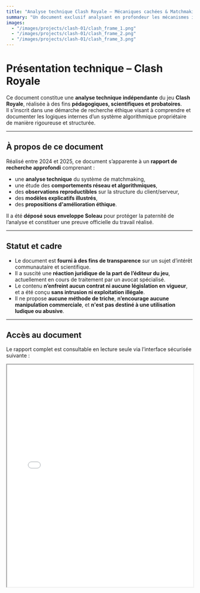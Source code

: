 ---
title: "Analyse technique Clash Royale – Mécaniques cachées & Matchmaking"
summary: "Un document exclusif analysant en profondeur les mécanismes internes de Clash Royale, ses failles de matchmaking et ses enjeux sécuritaires, dans une démarche indépendante et probatoire."
images:
  - "/images/projects/clash-01/clash_frame_1.png"
  - "/images/projects/clash-01/clash_frame_2.png"
  - "/images/projects/clash-01/clash_frame_3.png"
---

# Présentation technique – Clash Royale

Ce document constitue une **analyse technique indépendante** du jeu **Clash Royale**, réalisée à des fins **pédagogiques, scientifiques et probatoires**.  
Il s’inscrit dans une démarche de recherche éthique visant à comprendre et documenter les logiques internes d’un système algorithmique propriétaire de manière rigoureuse et structurée.

---

## À propos de ce document

Réalisé entre 2024 et 2025, ce document s’apparente à un **rapport de recherche approfondi** comprenant :

- une **analyse technique** du système de matchmaking,
- une étude des **comportements réseau et algorithmiques**,
- des **observations reproductibles** sur la structure du client/serveur,
- des **modèles explicatifs illustrés**,
- des **propositions d'amélioration éthique**.

Il a été **déposé sous enveloppe Soleau** pour protéger la paternité de l’analyse et constituer une preuve officielle du travail réalisé.

---

## Statut et cadre

- Le document est **fourni à des fins de transparence** sur un sujet d’intérêt communautaire et scientifique.
- Il a suscité une **réaction juridique de la part de l’éditeur du jeu**, actuellement en cours de traitement par un avocat spécialisé.
- Le contenu **n’enfreint aucun contrat ni aucune législation en vigueur**, et a été conçu **sans intrusion ni exploitation illégale**.
- Il ne propose **aucune méthode de triche**, **n’encourage aucune manipulation commerciale**, et **n'est pas destiné à une utilisation ludique ou abusive**.

---

## Accès au document

Le rapport complet est consultable en lecture seule via l’interface sécurisée suivante :

<iframe  
  src="/notebook/matchmaking_cr.html"  
  width="100%"  
  height="600px"  
  style={{  
    border: '1px solid #ddd',  
    borderRadius: '4px',  
  }}  
  allowFullScreen  
/>

---

## Mentions légales

- Ce document est diffusé **dans un cadre légal**, **non commercial** et **informé**.
- Toute citation, reproduction ou interprétation demeure **sous la responsabilité exclusive du lecteur**.
- L'auteur **n’est pas affilié à Supercell** et ne revendique aucun droit sur les éléments propriétaires observés.

---

© Projet Clash Royale — Rapport indépendant produit à des fins scientifiques, pédagogiques et probatoires.
